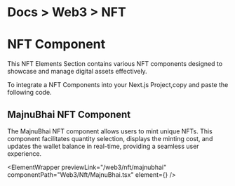 
<h1 className="text-gray-200 text-[15px] mt-3 ">
  <span className="text-gray-500 ">Docs ></span>
  <span className="text-gray-500 ">Web3 ></span> NFT
</h1>

# NFT Component

This NFT Elements Section contains various NFT components designed to showcase and manage digital assets effectively.

To integrate a NFT Components into your Next.js Project,copy and paste the following code.

## MajnuBhai NFT Component

The MajnuBhai NFT component allows users to mint unique NFTs. This component facilitates quantity selection, displays the minting cost, and updates the wallet balance in real-time, providing a seamless user experience.

<ElementWrapper
  previewLink="/web3/nft/majnubhai"
  componentPath="Web3/Nft/MajnuBhai.tsx"
  element={<MajnuBhai />}
/>
